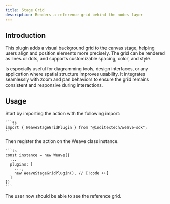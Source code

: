 ```yaml
---
title: Stage Grid
description: Renders a reference grid behind the nodes layer
---
```



## Introduction

This plugin adds a visual background grid to the canvas stage, helping users align
and position elements more precisely. The grid can be rendered as lines or dots, and
supports customizable spacing, color, and style.

Is especially useful for diagramming tools, design interfaces, or any
application where spatial structure improves usability. It integrates seamlessly
with zoom and pan behaviors to ensure the grid remains consistent and responsive
during interactions.

## Usage

<Accordions className="bg-transparent">
  <Accordion title="1. Import the plugin" id="import-plugin">
    Start by importing the action with the following import:

    ```ts
    import { WeaveStageGridPlugin } from "@inditextech/weave-sdk";
    ```

  </Accordion>
  <Accordion title="2. Register the plugin" id="register-plugin">
    Then register the action on the Weave class instance.

    ```ts
    const instance = new Weave({
      ...
      plugins: [
        ...,
        new WeaveStageGridPlugin(), // [!code ++]
      ]
    })
    ```

  </Accordion>
  <Accordion title="3. Use the plugin" id="use-the-plugin">
    The user now should be able to see the reference grid.

  </Accordion>
</Accordions>
